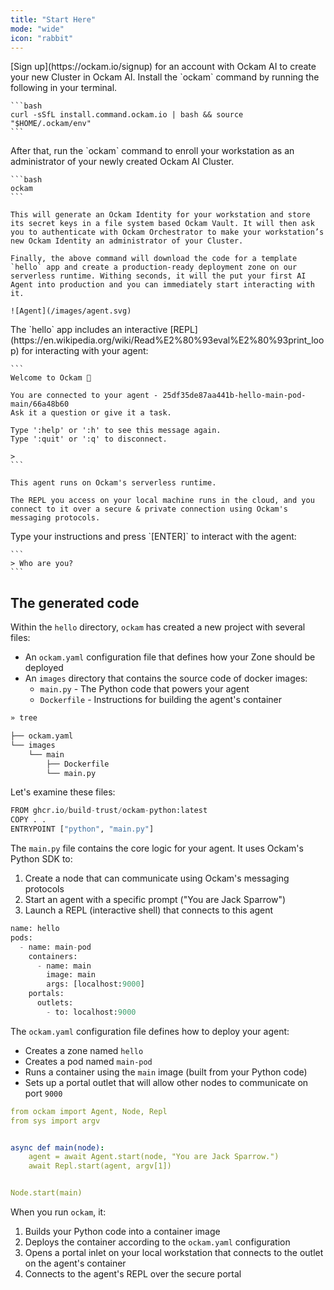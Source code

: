 ```yaml
---
title: "Start Here"
mode: "wide"
icon: "rabbit"
---
```


<Steps>
  <Step title="Get an account">
    [Sign up](https://ockam.io/signup) for an account with Ockam AI to create your new Cluster in Ockam AI.
  </Step>
  <Step title="Install">
    Install the `ockam` command by running the following in your terminal.

    ```bash
    curl -sSfL install.command.ockam.io | bash && source "$HOME/.ockam/env"
    ```
  </Step>
  <Step title="Deploy your first agent">
    After that, run the `ockam` command to enroll your workstation as an administrator of your newly created Ockam AI Cluster.

    ```bash
    ockam
    ```

    This will generate an Ockam Identity for your workstation and store its secret keys in a file system based Ockam Vault. It will then ask you to authenticate with Ockam Orchestrator to make your workstation’s new Ockam Identity an administrator of your Cluster.

    Finally, the above command will download the code for a template `hello` app and create a production-ready deployment zone on our serverless runtime. Withing seconds, it will the put your first AI Agent into production and you can immediately start interacting with it.

    ![Agent](/images/agent.svg)
  </Step>
  <Step title="Chat with your agent">
    The `hello` app includes an interactive [REPL](https://en.wikipedia.org/wiki/Read%E2%80%93eval%E2%80%93print_loop) for interacting with your agent:

    ```
    Welcome to Ockam 👋
    
    You are connected to your agent - 25df35de87aa441b-hello-main-pod-main/66a48b60
    Ask it a question or give it a task.
    
    Type ':help' or ':h' to see this message again.
    Type ':quit' or ':q' to disconnect.
    
    >
    ```

    This agent runs on Ockam's serverless runtime.

    The REPL you access on your local machine runs in the cloud, and you connect to it over a secure & private connection using Ockam's messaging protocols.
  </Step>
  <Step title="Send">
    Type your instructions and press `[ENTER]` to interact with the agent:

    ```
    > Who are you?
    ```
  </Step>
</Steps>

## The generated code

Within the `hello` directory, `ockam` has created a new project with several files:

- An `ockam.yaml` configuration file that defines how your Zone should be deployed
- An `images` directory that contains the source code of docker images:
  - `main.py` - The Python code that powers your agent
  - `Dockerfile` - Instructions for building the agent's container

```bash Generated Files
» tree

├── ockam.yaml
└── images
    └── main
        ├── Dockerfile
        └── main.py
```

Let's examine these files:

```python images/main/Dockerfile
FROM ghcr.io/build-trust/ockam-python:latest
COPY . .
ENTRYPOINT ["python", "main.py"]
```

The `main.py` file contains the core logic for your agent. It uses Ockam's Python SDK to:

1. Create a node that can communicate using Ockam's messaging protocols
2. Start an agent with a specific prompt ("You are Jack Sparrow")
3. Launch a REPL (interactive shell) that connects to this agent

```python images/main/main.py
name: hello
pods:
  - name: main-pod
    containers:
      - name: main
        image: main
        args: [localhost:9000]
    portals:
      outlets:
        - to: localhost:9000
```

The `ockam.yaml` configuration file defines how to deploy your agent:

- Creates a zone named `hello`
- Creates a pod named `main-pod`
- Runs a container using the `main` image (built from your Python code)
- Sets up a portal outlet that will allow other nodes to communicate on port
  `9000`

```yaml ockam.yaml
from ockam import Agent, Node, Repl
from sys import argv


async def main(node):
    agent = await Agent.start(node, "You are Jack Sparrow.")
    await Repl.start(agent, argv[1])


Node.start(main)
```

When you run `ockam`, it:

1. Builds your Python code into a container image
2. Deploys the container according to the `ockam.yaml` configuration
3. Opens a portal inlet on your local workstation that connects to the outlet on the agent's container
4. Connects to the agent's REPL over the secure portal